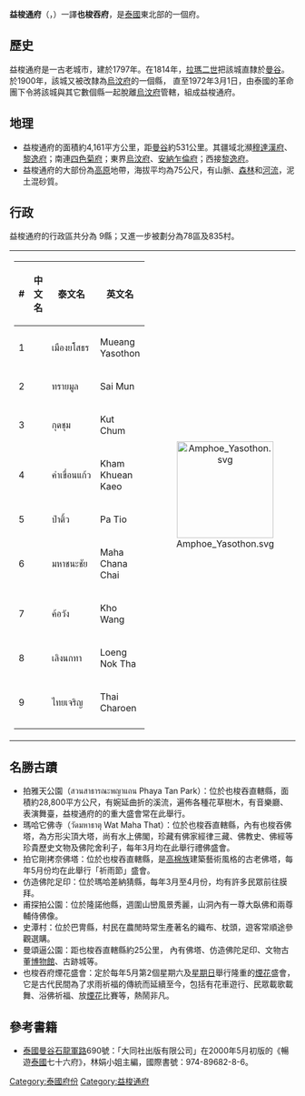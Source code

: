 {{Contains Thai text}}
{{Infobox settlement
| name                    = 益梭通府
| native_name             = ยโสธร
| native_name_lang        = th
| settlement_type         = [[泰国行政区划|府]]
| nickname                = 
| motto                   = 
| image_flag              = 
| image_seal              = 
| image_map               = Thailand Yasothon locator map.svg
| mapsize                 = frameless
| map_alt                 = 
| map_caption             = 益梭通府在泰國的位置
| coordinates             = 
| coordinates_footnotes   = 
| subdivision_type        = 國家
| subdivision_name        = {{flag|Thailand}}
| seat_type               = 首府
| seat                    = [[益梭通|益梭通]]
| leader_party            = 
| leader_title            = 府尹
| leader_name             = Buntham Loetsukhikasem （since October 2015）
| area_footnotes          = 
| area_total_km2          = 4161.7
| area_rank               = 54
| elevation_footnotes     = 
| elevation_m             = 
| population_footnotes    = 
| population_total        = 540,211<ref name=DOPA-20141231>{{cite web|title=Population of the Kingdom|url=http://stat.bora.dopa.go.th/stat/pk/pk_57.pdf|website=Department of Provincial Affairs （DOPA） Thailand|accessdate=19 Mar 2015|language=th|date=2014-12-31|archive-date=2015-09-08|archive-url=https://web.archive.org/web/20150908070156/http://stat.bora.dopa.go.th/stat/pk/pk_57.pdf|dead-url=no}}</ref>	
| population_as_of        = 2014
| population_rank         = 44
| population_density_km2  = auto
| population_density_rank = 29
| population_demonym      = 
| population_note         = 
| timezone1               = 
| utc_offset1             = +7
| iso_code                = [[ISO_3166-2:TH|TH-35]]
| website                 = 
| footnotes               = 
}}
'''益梭通府'''（{{thai|t=จังหวัดยโสธร|r=Changwat Yasothon}}，{{IPA-th|t͡ɕāŋ.wàt já.sǒː.tʰɔ̄ːn}}）一譯'''也梭吞府'''，是[[泰國|泰國]]東北部的一個府。

== 歷史 ==
益梭通府是一古老城市，建於1797年。在1814年，[[拉瑪二世|拉瑪二世]]把該城直隸於[[曼谷|曼谷]]。於1900年，該城又被改隸為[[烏汶府|烏汶府]]的一個縣， 直至1972年3月1日，由泰國的革命團下令將該城與其它數個縣一起脫離[[烏汶府|烏汶府]]管轄，組成益梭通府。

== 地理 ==
* 益梭通府的面積約4,161平方公里，距[[曼谷|曼谷]]約531公里。其疆域北瀕[[穆達漢府|穆達漢府]]、[[黎逸府|黎逸府]]；南連[[四色菊府|四色菊府]]；東界[[烏汶府|烏汶府]]、[[安納乍倫府|安納乍倫府]]；西接[[黎逸府|黎逸府]]。
* 益梭通府的大部份為[[高原|高原]]地帶，海拔平均為75公尺，有山脈、[[森林|森林]]和[[河流|河流]]，泥土混砂質。

== 行政 ==

益梭通府的行政區共分為 9縣；又進一步被劃分為78區及835村。

{| style="background:none;" cellspacing="2"
|
{| class="sortable wikitable" style="text-align:left; font-size:100%;"
|- style="font-size:100%; text-align:right;"
! #
! 中文名
! 泰文名
! 英文名
|-
|1
|{{link-en|益梭通府治县|Amphoe Mueang Yasothon}}
|เมืองยโสธร
|Mueang Yasothon
|-
|2
| {{link-en|赛蒙县|Amphoe Sai Mun}}
|ทรายมูล
|Sai Mun
|-
|3
|{{link-en|古春县|Amphoe Kut Chum}}
|กุดชุม
|Kut Chum
|-
|4
|{{link-en|坎宽胶县|Amphoe Kham Khuean Kaeo}}
|คำเขื่อนแก้ว
|Kham Khuean Kaeo
|-
|5
|{{link-en|巴刁县|Amphoe Pa Tio}}
|ป่าติ้ว
|Pa Tio
|-
|6
|{{link-en|玛哈差那猜县|Amphoe Maha Chana Chai}}
|มหาชนะชัย
|Maha Chana Chai
|-
|7
|{{link-en|科旺县|Amphoe Kho Wang}}
|ค้อวัง
|Kho Wang
|-
|8
|{{link-en|灵诺他县|Amphoe Loeng Nok Tha}}
|เลิงนกทา
|Loeng Nok Tha
|-
|9
|{{link-en|泰乍伦县|Amphoe Thai Charoen}}
|ไทยเจริญ
|Thai Charoen
|-
|}
!<center>[[File:Amphoe_Yasothon.svg|170px]]

|}

== 名勝古蹟 ==
* 拍雅天公園（สวนสาธารณะพญาแถน Phaya Tan Park）：位於也梭吞直轄縣，面積約28,800平方公尺，有婉延曲折的溪流，遍佈各種花草樹木，有音樂廳、表演舞臺，益梭通府的的重大盛會常在此舉行。
* 瑪哈它佛寺（วัดมหาธาตุ Wat Maha That）：位於也梭吞直轄縣，內有也梭吞佛塔，為方形尖頂大塔，尚有水上佛閣，珍藏有佛家經律三藏、佛教史、佛經等珍貴歷史文物及佛陀舍利子，每年3月均在此舉行禮佛盛會。
* 拍它剛拷奈佛塔：位於也梭吞直轄縣，是[[高棉族|高棉族]]建築藝術風格的古老佛塔，每年5月份均在此舉行「祈雨節」盛會。
* 仿造佛陀足印：位於瑪哈差納猜縣，每年3月至4月份，均有許多民眾前往膜拜。
* 甫探拍公園：位於隆諾他縣，週圍山巒風景秀麗，山洞內有一尊大臥佛和兩尊輔侍佛像。
* 史潭村：位於巴冑縣，村民在農閒時常生產著名的織布、枕頭，遊客常順途參觀選購。
* 曼頌逼公園：距也梭吞直轄縣約25公里， 內有佛塔、仿造佛陀足印、文物古董[[博物館|博物館]]、古跡城等。
* 也梭吞府煙花盛會：定於每年5月第2個星期六及[[星期日|星期日]]舉行隆重的[[煙花|煙花]]盛會，它是古代民間為了求雨祈福的傳統而延續至今，包括有花車遊行、民眾載歌載舞、浴佛祈福、放[[煙花|煙花]]比賽等，熱鬧非凡。

== 參考書籍 ==
* [[泰國|泰國]][[曼谷|曼谷]][[石龍軍路|石龍軍路]]690號：「大同社出版有限公司」在2000年5月初版的《暢遊[[泰國|泰國]]七十六府》，林娟小姐主編，國際書號：974-89682-8-6。

{{益梭通府}}
{{Thailand}}

{{coord|15|48|8|N|104|8|23|E|type:adm1st_region:TH|display=title}}

[[Category:泰國府份|Category:泰國府份]]
[[Category:益梭通府|Category:益梭通府]]